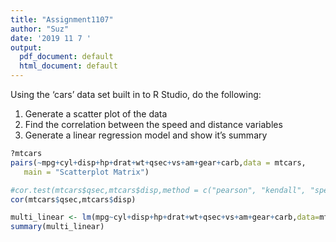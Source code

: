 ```yaml
---
title: "Assignment1107"
author: "Suz"
date: '2019 11 7 '
output:
  pdf_document: default
  html_document: default
---
```


Using the 'cars' data set built in to R Studio, do the following:

1. Generate a scatter plot of the data
2. Find the correlation between the speed and distance variables
3. Generate a linear regression model and show it's summary

```r
?mtcars
pairs(~mpg+cyl+disp+hp+drat+wt+qsec+vs+am+gear+carb,data = mtcars,
   main = "Scatterplot Matrix")

```

```r
#cor.test(mtcars$qsec,mtcars$disp,method = c("pearson", "kendall", "spearman"))
cor(mtcars$qsec,mtcars$disp)
```


```r
multi_linear <- lm(mpg~cyl+disp+hp+drat+wt+qsec+vs+am+gear+carb,data=mtcars)
summary(multi_linear)
```

